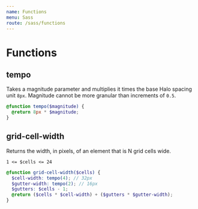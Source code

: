 ```yaml
---
name: Functions
menu: Sass
route: /sass/functions
---
```


# Functions

## tempo

Takes a magnitude parameter and multiplies it times the base Halo spacing unit `8px`. Magnitude cannot be more granular than increments of `0.5`.


```scss
@function tempo($magnitude) {
  @return 8px * $magnitude;
}
```

## grid-cell-width

Returns the width, in pixels, of an element that is N grid cells wide.

`1 <= $cells <= 24`

```scss
@function grid-cell-width($cells) {
  $cell-width: tempo(4); // 32px
  $gutter-width: tempo(2); // 16px
  $gutters: $cells - 1;
  @return ($cells * $cell-width) + ($gutters * $gutter-width);
}
```
